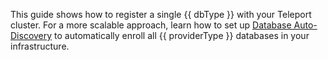 This guide shows how to register a single {{ dbType }} with your Teleport
cluster. For a more scalable approach, learn how to set up [Database
Auto-Discovery](../../enroll-resources/auto-discovery/databases/databases.mdx) to
automatically enroll all {{ providerType }} databases in your infrastructure.
